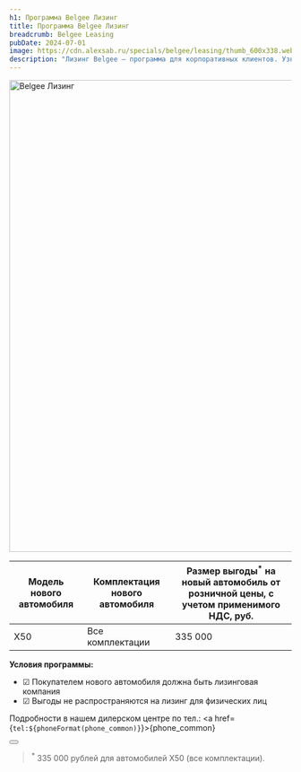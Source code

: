 ```yaml
---
h1: Программа Belgee Лизинг
title: Программа Belgee Лизинг
breadcrumb: Belgee Leasing
pubDate: 2024-07-01
image: https://cdn.alexsab.ru/specials/belgee/leasing/thumb_600x338.webp
description: "Лизинг Belgee — программа для корпоративных клиентов. Узнайте об условиях сотрудничества по программе Лизинг Belgee."
---
```



<picture>
	<source media="(min-width: 942px)" srcset="https://cdn.alexsab.ru/specials/belgee/leasing/banner_1920x1080.webp" />
	<source media="(min-width: 320px)" srcset="https://cdn.alexsab.ru/specials/belgee/leasing/banner_1080x720.webp" />
	<img src="https://cdn.alexsab.ru/specials/belgee/leasing/banner_1920x1080.webp" class="w-full mb-10" alt="Belgee Лизинг" width="1496" height="841" />
</picture>

<div class="overflow-auto min-w-full my-14"> 
	<table>
		<thead>
			<tr>
				<th>Модель нового автомобиля</th>
				<th>Комплектация нового автомобиля</th>
				<th>Размер выгоды<sup>*</sup> на новый автомобиль от розничной цены, с учетом применимого НДС, руб.</th>
			</tr>
		</thead>
		<tbody>
			<tr>
			<td>X50</td>
			<td>Все комплектации</td>
			<td>335 000</td>
			</tr>
		</tbody>
	</table>
</div>

**Условия программы:** 

- ☑ Покупателем нового автомобиля должна быть лизинговая компания 
- ☑ Выгоды не распространяются на лизинг для физических лиц

Подробности в нашем дилерском центре по тел.: <a href={`tel:${phoneFormat(phone_common)}`}>{phone_common}</a>

<div class="flex justify-center mt-10 mb-5">
	<Button 
		classes="popup-link block !px-4 xl:!px-8 !py-2 xl:!py-3 !text-white !no-underline" 
		url="#common-modal" 
		title="Получить предложение"
		dataTitle="Программа Belgee Лизинг"
		dataFormName="Программа Belgee Лизинг"
	/>
</div>

> <sup>*</sup> 335 000 рублей для автомобилей X50 (все комплектации).